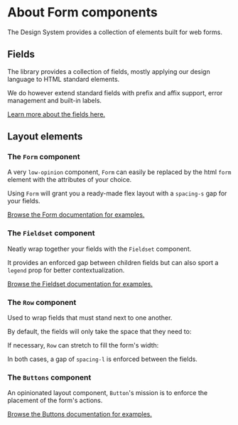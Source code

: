 
<Meta title="Form/About" />

# About Form components

The Design System provides a collection of elements built for web forms.

## Fields

The library provides a collection of fields, mostly applying our design language to HTML standard elements.

We do however extend standard fields with prefix and affix support, error management and built-in labels.

[Learn more about the fields here.](/docs/components-form-form-fields-about--form-field-error)

## Layout elements

### The `Form` component

A very `low-opinion` component, `Form` can easily be replaced by the html `form` element with the attributes of your choice.

Using `Form` will grant you a ready-made flex layout with a `spacing-s` gap for your fields.

[Browse the Form documentation for examples.](/docs/components-form-form--form-skeleton)

### The `Fieldset` component

Neatly wrap together your fields with the `Fieldset` component.

It provides an enforced gap between children fields but can also sport a `legend` prop for better contextualization.

[Browse the Fieldset documentation for examples.](/docs/components-form-form-fieldset--default-story)

### The `Row` component

Used to wrap fields that must stand next to one another.

By default, the fields will only take the space that they need to:

<Canvas withSource="closed">
	<Story story={AboutRowsDefault} />
</Canvas>

If necessary, `Row` can stretch to fill the form's width:

<Canvas withSource="closed">
	<Story story={AboutRowsStretch} />
</Canvas>

In both cases, a gap of `spacing-l` is enforced between the fields.

### The `Buttons` component

An opinionated layout component, `Button`'s mission is to enforce the placement of the form's actions.

[Browse the Buttons documentation for examples.](/docs/components-form-form-buttons--form-buttons-skeleton)
